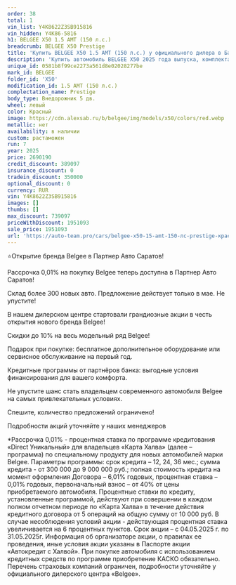 ```yaml
---
order: 38
total: 1
vin_list: Y4K8622Z3SB915816
vin_hidden: Y4K86-5816
h1: BELGEE X50 1.5 AMT (150 л.с.)
breadcrumb: BELGEE X50 Prestige
title: 'Купить BELGEE X50 1.5 AMT (150 л.с.) у официального дилера в Балаково'
description: 'Купить автомобиль BELGEE X50 2025 года выпуска, комплектация Prestige, цвет - Красный, двигатель - 1.5 AMT (150 л.с.) у официального дилера в г. Балаково. Стоимость данного автомобиля BELGEE X50 – 1951093'
unique_id: 0581b8f99ce2273a561d8e02028277be
mark_id: BELGEE
folder_id: 'X50'
modification_id: 1.5 AMT (150 л.с.)
complectation_name: Prestige
body_type: Внедорожник 5 дв.
wheel: левый
color: Красный
image: https://cdn.alexsab.ru/b/belgee/img/models/x50/colors/red.webp
metallic: нет
availability: в наличии
custom: растаможен
run: 7
year: 2025
price: 2690190
credit_discount: 389097
insurance_discount: 0
tradein_discount: 350000
optional_discount: 0
currency: RUR
vin: Y4K8622Z3SB915816
images: []
thumbs: []
max_discount: 739097
priceWithDiscount: 1951093
sale_price: 1951093
url: 'https://auto-team.pro/cars/belgee-x50-15-amt-150-лс-prestige-красный-2025/'
---
```

<p>
 ⭐Открытие бренда Belgee в Партнер Авто Саратов!
</p>
<p>
</p>
<p>
 Рассрочка 0,01% на покупку Belgee теперь доступна в Партнер Авто Саратов!
</p>
<p>
 Склад более 300 новых авто. Предложение действует только в мае. He упустите!
</p>
<p>
</p>
<p>
 В нашем дилерском центре стартовали грандиозные акции в честь открытия нового бренда Belgee!
</p>
<p>
</p>
<p>
 Скидки дo 10% нa весь модельный ряд Belgee!
</p>
<p>
 Подарок при покупке: бесплатное дополнительное оборудование или сервисное обслуживание на первый год.
</p>
<p>
 Кредитные программы от партнёров банка: выгодные условия финансирования для вашего комфорта.
</p>
<p>
</p>
<p>
 Не упустите шанс стать владельцем современного автомобиля Belgee на самых привлекательных условиях.
</p>
<p>
 Спешите, количество предложений ограничено!
</p>
<p>
</p>
<p>
 Подробности акций уточняйте у наших менеджеров
</p>
<p>
</p>
<p>
 *Рассрочка 0,01% - процентная ставка по программе кредитования «Dirесt Уникальный» для владельцев «Карта Халва» (далее – программа) по специальному продукту для новых автомобилей марки Belgee. Параметры программы: срок кредита – 12, 24, 36 мес.; сумма кредита - от 300 000 до 9 000 000 руб.; полная стоимость кредита на момент оформления Договора – 6,01% годовых, процентная ставка – 0,01% годовых, первоначальный взнос – от 40% от цены приобретаемого автомобиля. Процентные ставки по кредиту, установленные программой, действуют при совершении в каждом полном отчетном периоде по «Карта Халва» в течение действия кредитного договора от 5 операций на общую сумму от 10 000 руб. В случае несоблюдения условий акции - действующая процентная ставка увеличивается на 6 процентных пунктов. Срок акции – с 04.05.2025 г. по 31.05.2025г. Информация об организаторе акции, о правилах ее проведения, иные условия акции указаны в Паспорте акции «Автокредит с Халвой». При покупке автомобиля с использованием кредитных средств по программе приобретение КАСКО обязательно. Перечень страховых компаний ограничен, подробности уточняйте у официального дилерского центра «Belgee».
</p>
